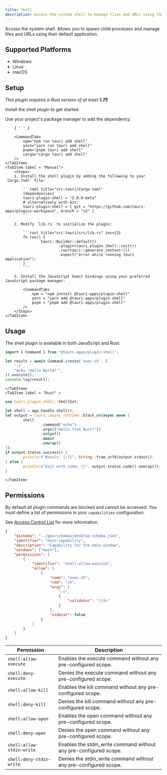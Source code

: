 ```yaml
---
title: Shell
description: Access the system shell to manage files and URLs using their default application and to spawn child processes.
---
```



<PluginLinks plugin="shell" />

Access the system shell. Allows you to spawn child processes and manage files and URLs using their default application.

## Supported Platforms

- Windows
- Linux
- macOS

## Setup

_This plugin requires a Rust version of at least **1.75**_

Install the shell plugin to get started.

<Tabs>
	<TabItem label="Automatic" >
		Use your project's package manager to add the dependency:

		{ ' ' }

		<CommandTabs
			npm="npm run tauri add shell"
			yarn="yarn run tauri add shell"
			pnpm="pnpm tauri add shell"
			cargo="cargo tauri add shell"
		/>
	</TabItem>
	<TabItem label = "Manual">
		<Steps>
		1. Install the shell plugin by adding the following to your `Cargo.toml` file:

			```toml title="src-tauri/Cargo.toml"
			[dependencies]
			tauri-plugin-shell = "2.0.0-beta"
			# alternatively with Git:
			tauri-plugin-shell = { git = "https://github.com/tauri-apps/plugins-workspace", branch = "v2" }
			```

		2. Modify `lib.rs` to initialize the plugin:

			```rust title="src-tauri/src/lib.rs" ins={3}
			fn run() {
					tauri::Builder::default()
							.plugin(tauri_plugin_shell::init())
							.run(tauri::generate_context!())
							.expect("error while running tauri application");
			}
			```

		3. Install the JavaScript Guest bindings using your preferred JavaScript package manager:

			<CommandTabs
				npm = "npm install @tauri-apps/plugin-shell"
				yarn = "yarn add @tauri-apps/plugin-shell"
				pnpm = "pnpm add @tauri-apps/plugin-shell"
			/>
		</Steps>
	</TabItem>
</Tabs>

## Usage

The shell plugin is available in both JavaScript and Rust.

<Tabs>
	<TabItem label="JavaScript" >

```js
import { Command } from "@tauri-apps/plugin-shell";

let result = await Command.create('exec-sh', [
	'-c',
	"echo 'Hello World!'",
]).execute();
console.log(result);
```

	</TabItem>
	<TabItem label = "Rust" >

```rust
use tauri_plugin_shell::ShellExt;

let shell = app_handle.shell();
let output = tauri::async_runtime::block_on(async move {
		shell
				.command("echo")
				.args(["Hello from Rust!"])
				.output()
				.await
				.unwrap()
});
if output.status.success() {
		println!("Result: {:?}", String::from_utf8(output.stdout));
} else {
		println!("Exit with code: {}", output.status.code().unwrap());
}
```

	</TabItem>
</Tabs>

## Permissions

By default all plugin commands are blocked and cannot be accessed. You must define a list of permissions in your `capabilities` configuration.

See [Access Control List](/references/v2/acl) for more information.

```json title="src-tauri/capabilities/main.json" ins={6-23}
{
	"$schema": "../gen/schemas/desktop-schema.json",
	"identifier": "main-capability",
	"description": "Capability for the main window",
	"windows": ["main"],
	"permissions": [
		{
			"identifier": "shell:allow-execute",
			"allow": [
				{
					"name": "exec-sh",
					"cmd": "sh",
					"args": [
						"-c",
						{
							"validator": "\\S+"
						}
					],
					"sidecar": false
				}
			]
		}
	]
}
```

| Permission                | Description                                                       |
| ------------------------- | ----------------------------------------------------------------- |
| `shell:allow-execute`     | Enables the execute command without any pre-configured scope.     |
| `shell:deny-execute`      | Denies the execute command without any pre-configured scope.      |
| `shell:allow-kill`        | Enables the kill command without any pre-configured scope.        |
| `shell:deny-kill`         | Denies the kill command without any pre-configured scope.         |
| `shell:allow-open`        | Enables the open command without any pre-configured scope.        |
| `shell:deny-open`         | Denies the open command without any pre-configured scope.         |
| `shell:allow-stdin-write` | Enables the stdin_write command without any pre-configured scope. |
| `shell:deny-stdin-write`  | Denies the stdin_write command without any pre-configured scope.  |
